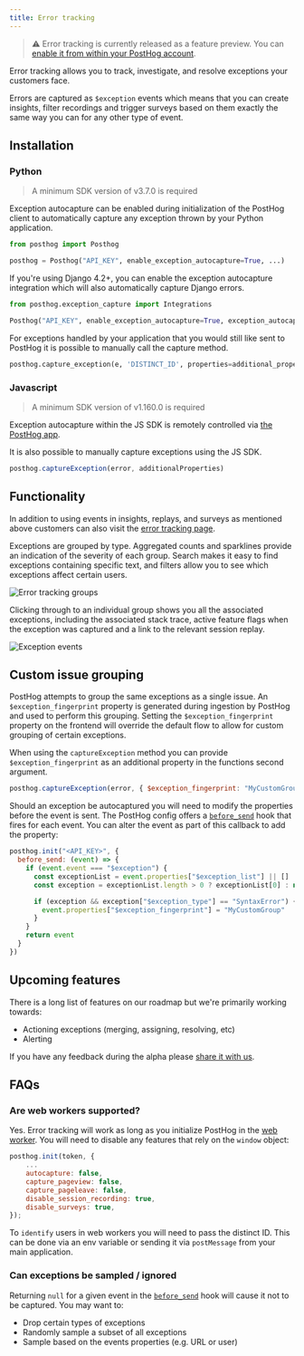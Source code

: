 ```yaml
---
title: Error tracking
---
```


> ⚠️ Error tracking is currently released as a feature preview. You can [enable it from within your PostHog account](https://us.posthog.com/#panel=feature-previews).

Error tracking allows you to track, investigate, and resolve exceptions your customers face.

Errors are captured as `$exception` events which means that you can create insights, filter recordings and trigger surveys based on them exactly the same way you can for any other type of event.

## Installation

### Python

> A minimum SDK version of v3.7.0 is required

Exception autocapture can be enabled during initialization of the PostHog client to automatically capture any exception thrown by your Python application.

```python
from posthog import Posthog

posthog = Posthog("API_KEY", enable_exception_autocapture=True, ...)
```

If you're using Django 4.2+, you can enable the exception autocapture integration which will also automatically capture Django errors.

```python
from posthog.exception_capture import Integrations

Posthog("API_KEY", enable_exception_autocapture=True, exception_autocapture_integrations = [Integrations.Django])
```

For exceptions handled by your application that you would still like sent to PostHog it is possible to manually call the capture method.

```python
posthog.capture_exception(e, 'DISTINCT_ID', properties=additional_properties)
```

### Javascript

> A minimum SDK version of v1.160.0 is required

Exception autocapture within the JS SDK is remotely controlled via [the PostHog app](https://us.posthog.com/settings/project-autocapture#exception-autocapture).

It is also possible to manually capture exceptions using the JS SDK.

```js
posthog.captureException(error, additionalProperties)
```

## Functionality

In addition to using events in insights, replays, and surveys as mentioned above customers can also visit the [error tracking page](https://us.posthog.com/error_tracking).

Exceptions are grouped by type. Aggregated counts and sparklines provide an indication of the severity of each group. Search makes it easy to find exceptions containing specific text, and filters allow you to see which exceptions affect certain users.

![Error tracking groups](https://res.cloudinary.com/dmukukwp6/image/upload/Screenshot_2024_10_01_at_18_08_33_46c312e330.png)

Clicking through to an individual group shows you all the associated exceptions, including the associated stack trace, active feature flags when the exception was captured and a link to the relevant session replay. 

![Exception events](https://res.cloudinary.com/dmukukwp6/image/upload/Screenshot_2024_10_01_at_18_08_56_8efb2e9aba.png)

## Custom issue grouping

PostHog attempts to group the same exceptions as a single issue. An `$exception_fingerprint` property is generated during ingestion by PostHog and used to perform this grouping. Setting the `$exception_fingerprint` property on the frontend will override the default flow to allow for custom grouping of certain exceptions.

When using the `captureException` method you can provide `$exception_fingerprint` as an additional property in the functions second argument.

```js
posthog.captureException(error, { $exception_fingerprint: "MyCustomGroup" })
```

Should an exception be autocaptured you will need to modify the properties before the event is sent. The PostHog config offers a [`before_send`](https://posthog.com/docs/libraries/js#amending-events-before-they-are-captured) hook that fires for each event. You can alter the event as part of this callback to add the property:

```javascript
posthog.init("<API_KEY>", {
  before_send: (event) => {
    if (event.event === "$exception") {
      const exceptionList = event.properties["$exception_list"] || []
      const exception = exceptionList.length > 0 ? exceptionList[0] : null;

      if (exception && exception["$exception_type"] == "SyntaxError") {
        event.properties["$exception_fingerprint"] = "MyCustomGroup"
      }    
    }
    return event
  }
})
```

## Upcoming features

There is a long list of features on our roadmap but we're primarily working towards:

* Actioning exceptions (merging, assigning, resolving, etc)
* Alerting

If you have any feedback during the alpha please [share it with us](https://us.posthog.com/?panel=support%3Asupport%3A%3A%3Afalse#panel=support%3Asupport%3A%3A%3Afalse).

## FAQs

### Are web workers supported?

Yes. Error tracking will work as long as you initialize PostHog in the [web worker](/tutorials/web-worker). You will need to disable any features that rely on the `window` object:

```js
posthog.init(token, {
    ...
    autocapture: false,
    capture_pageview: false,
    capture_pageleave: false,
    disable_session_recording: true,
    disable_surveys: true,
});
```

To `identify` users in web workers you will need to pass the distinct ID. This can be done via an env variable or sending it via `postMessage` from your main application.

### Can exceptions be sampled / ignored

Returning `null` for a given event in the [`before_send`](https://posthog.com/docs/libraries/js#amending-events-before-they-are-captured) hook will cause it not to be captured. You may want to:
- Drop certain types of exceptions
- Randomly sample a subset of all exceptions 
- Sample based on the events properties (e.g. URL or user)
